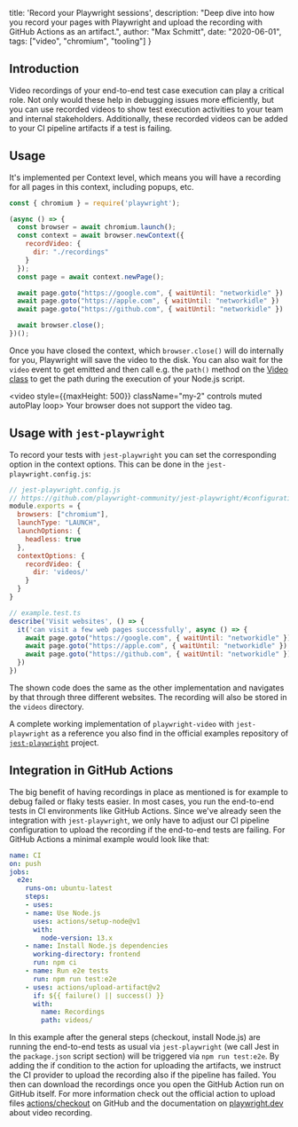   title: 'Record your Playwright sessions',
  description: "Deep dive into how you record your pages with Playwright and upload the recording with GitHub Actions as an artifact.",
  author: "Max Schmitt",
  date: "2020-06-01",
  tags: ["video", "chromium", "tooling"]
}

## Introduction

Video recordings of your end-to-end test case execution can play a critical role. Not only would these help in debugging issues more efficiently, but you can use recorded videos to show test execution activities to your team and internal stakeholders. Additionally, these recorded videos can be added to your CI pipeline artifacts if a test is failing.

## Usage

It's implemented per Context level, which means you will have a recording for all pages in this context, including popups, etc.

```js
const { chromium } = require('playwright');

(async () => {
  const browser = await chromium.launch();
  const context = await browser.newContext({
    recordVideo: {
      dir: "./recordings"
    }
  });
  const page = await context.newPage();

  await page.goto("https://google.com", { waitUntil: "networkidle" })
  await page.goto("https://apple.com", { waitUntil: "networkidle" })
  await page.goto("https://github.com", { waitUntil: "networkidle" })

  await browser.close();
})();
```

Once you have closed the context, which `browser.close()` will do internally for you, Playwright will save the video to the disk. You can also wait for the `video` event to get emitted and then call e.g. the `path()` method on the [Video class](https://playwright.dev/docs/api/class-video) to get the path during the execution of your Node.js script.

<video style={{maxHeight: 500}} className="my-2" controls muted autoPlay loop>
  <source src="/blog/record-your-browser-tests-with-playwright/video.webm" type="video/webm"/>
Your browser does not support the video tag.
</video>

## Usage with `jest-playwright`

To record your tests with `jest-playwright` you can set the corresponding option in the context options. This can be done in the `jest-playwright.config.js`:

```js
// jest-playwright.config.js
// https://github.com/playwright-community/jest-playwright/#configuration
module.exports = {
  browsers: ["chromium"],
  launchType: "LAUNCH",
  launchOptions: {
    headless: true
  },
  contextOptions: {
    recordVideo: {
      dir: 'videos/'
    }
  }
}
```

```js
// example.test.ts
describe('Visit websites', () => {
  it('can visit a few web pages successfully', async () => {
    await page.goto("https://google.com", { waitUntil: "networkidle" })
    await page.goto("https://apple.com", { waitUntil: "networkidle" })
    await page.goto("https://github.com", { waitUntil: "networkidle" })
  })
})
```

The shown code does the same as the other implementation and navigates by that through three different websites. The recording will also be stored in the `videos` directory.

A complete working implementation of `playwright-video` with `jest-playwright` as a reference you also find in the official examples repository of [`jest-playwright`](https://github.com/playwright-community/playwright-jest-examples) project.

## Integration in GitHub Actions

The big benefit of having recordings in place as mentioned is for example to debug failed or flaky tests easier. In most cases, you run the end-to-end tests in CI environments like GitHub Actions. Since we've already seen the integration with `jest-playwright`, we only have to adjust our CI pipeline configuration to upload the recording if the end-to-end tests are failing. For GitHub Actions a minimal example would look like that:

```yaml
name: CI
on: push
jobs:
  e2e:
    runs-on: ubuntu-latest
    steps:
    - uses:
    - name: Use Node.js
      uses: actions/setup-node@v1
      with:
        node-version: 13.x
    - name: Install Node.js dependencies
      working-directory: frontend
      run: npm ci
    - name: Run e2e tests
      run: npm run test:e2e
    - uses: actions/upload-artifact@v2
      if: ${{ failure() || success() }}
      with:
        name: Recordings
        path: videos/
```

In this example after the general steps (checkout, install Node.js) are running the end-to-end tests as usual via `jest-playwright` (we call Jest in the `package.json` script section) will be triggered via `npm run test:e2e`. By adding the if condition to the action for uploading the artifacts, we instruct the CI provider to upload the recording also if the pipeline has failed. You then can download the recordings once you open the GitHub Action run on GitHub itself. For more information check out the official action to upload files [actions/checkout](https://github.com/actions/upload-artifact#where-does-the-upload-go) on GitHub and the documentation on [playwright.dev](https://playwright.dev/docs/videos) about video recording.
